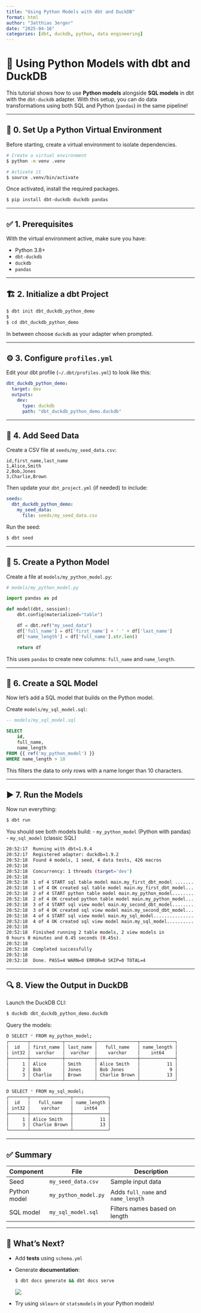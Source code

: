 ```yaml
---
title: "Using Python Models with dbt and DuckDB"
format: html
author: "3atthias 3erger"
date: "2025-04-16"
categories: [dbt, duckdb, python, data engineering]
---
```


# 🐍 Using Python Models with dbt and DuckDB

This tutorial shows how to use **Python models** alongside **SQL models** in dbt with the `dbt-duckdb` adapter. With this setup, you can do data transformations using both SQL and Python (`pandas`) in the same pipeline!

------------------------------------------------------------------------

## 🧰 0. Set Up a Python Virtual Environment

Before starting, create a virtual environment to isolate dependencies.

``` bash
# Create a virtual environment
$ python -m venv .venv

# Activate it
$ source .venv/bin/activate
```

Once activated, install the required packages.

``` bash
$ pip install dbt-duckdb duckdb pandas
```

------------------------------------------------------------------------

## ✅ 1. Prerequisites

With the virtual environment active, make sure you have:

-   Python 3.8+
-   `dbt-duckdb`
-   `duckdb`
-   `pandas`

------------------------------------------------------------------------

## 🏗️ 2. Initialize a dbt Project

``` bash
$ dbt init dbt_duckdb_python_demo
$
$ cd dbt_duckdb_python_demo
```

In between choose `duckdb` as your adapter when prompted.

------------------------------------------------------------------------

## ⚙️ 3. Configure `profiles.yml`

Edit your dbt profile (`~/.dbt/profiles.yml`) to look like this:

``` yaml
dbt_duckdb_python_demo:
  target: dev
  outputs:
    dev:
      type: duckdb
      path: "dbt_duckdb_python_demo.duckdb"
```

------------------------------------------------------------------------

## 📂 4. Add Seed Data

Create a CSV file at `seeds/my_seed_data.csv`:

``` csv
id,first_name,last_name
1,Alice,Smith
2,Bob,Jones
3,Charlie,Brown
```

Then update your `dbt_project.yml` (if needed) to include:

``` yaml
seeds:
  dbt_duckdb_python_demo:
    my_seed_data:
      file: seeds/my_seed_data.csv
```

Run the seed:

``` bash
$ dbt seed
```

------------------------------------------------------------------------

## 🐼 5. Create a Python Model

Create a file at `models/my_python_model.py`:

``` python
# models/my_python_model.py

import pandas as pd

def model(dbt, session):
    dbt.config(materialized="table")

    df = dbt.ref("my_seed_data")
    df['full_name'] = df['first_name'] + ' ' + df['last_name']
    df['name_length'] = df['full_name'].str.len()

    return df
```

This uses `pandas` to create new columns: `full_name` and `name_length`.

------------------------------------------------------------------------

## 📄 6. Create a SQL Model

Now let’s add a SQL model that builds on the Python model.

Create `models/my_sql_model.sql`:

``` sql
-- models/my_sql_model.sql

SELECT
    id,
    full_name,
    name_length
FROM {{ ref('my_python_model') }}
WHERE name_length > 10
```

This filters the data to only rows with a name longer than 10 characters.

------------------------------------------------------------------------

## ▶️ 7. Run the Models

Now run everything:

``` bash
$ dbt run
```

You should see both models build: - `my_python_model` (Python with pandas) - `my_sql_model` (classic SQL)

``` bash
20:52:17  Running with dbt=1.9.4
20:52:17  Registered adapter: duckdb=1.9.2
20:52:18  Found 4 models, 1 seed, 4 data tests, 426 macros
20:52:18  
20:52:18  Concurrency: 1 threads (target='dev')
20:52:18  
20:52:18  1 of 4 START sql table model main.my_first_dbt_model ............... [RUN]
20:52:18  1 of 4 OK created sql table model main.my_first_dbt_model... [OK in 0.07s]
20:52:18  2 of 4 START python table model main.my_python_model................ [RUN]
20:52:18  2 of 4 OK created python table model main.my_python_model... [OK in 0.24s]
20:52:18  3 of 4 START sql view model main.my_second_dbt_model................ [RUN]
20:52:18  3 of 4 OK created sql view model main.my_second_dbt_model... [OK in 0.04s]
20:52:18  4 of 4 START sql view model main.my_sql_model....................... [RUN]
20:52:18  4 of 4 OK created sql view model main.my_sql_model.......... [OK in 0.02s]
20:52:18  
20:52:18  Finished running 2 table models, 2 view models in 
0 hours 0 minutes and 0.45 seconds (0.45s).
20:52:18  
20:52:18  Completed successfully
20:52:18  
20:52:18  Done. PASS=4 WARN=0 ERROR=0 SKIP=0 TOTAL=4
```

------------------------------------------------------------------------

## 🔍 8. View the Output in DuckDB

Launch the DuckDB CLI:

``` bash
$ duckdb dbt_duckdb_python_demo.duckdb
```

Query the models:

``` bash
D SELECT * FROM my_python_model;
┌───────┬────────────┬───────────┬───────────────┬─────────────┐
│  id   │ first_name │ last_name │   full_name   │ name_length │
│ int32 │  varchar   │  varchar  │    varchar    │    int64    │
├───────┼────────────┼───────────┼───────────────┼─────────────┤
│     1 │ Alice      │ Smith     │ Alice Smith   │          11 │
│     2 │ Bob        │ Jones     │ Bob Jones     │           9 │
│     3 │ Charlie    │ Brown     │ Charlie Brown │          13 │
└───────┴────────────┴───────────┴───────────────┴─────────────┘
```

``` bash
D SELECT * FROM my_sql_model;
┌───────┬───────────────┬─────────────┐
│  id   │   full_name   │ name_length │
│ int32 │    varchar    │    int64    │
├───────┼───────────────┼─────────────┤
│     1 │ Alice Smith   │          11 │
│     3 │ Charlie Brown │          13 │
└───────┴───────────────┴─────────────┘
```

------------------------------------------------------------------------

## ✅ Summary

| Component    | File                 | Description                        |
|--------------|----------------------|------------------------------------|
| Seed         | `my_seed_data.csv`   | Sample input data                  |
| Python model | `my_python_model.py` | Adds `full_name` and `name_length` |
| SQL model    | `my_sql_model.sql`   | Filters names based on length      |

------------------------------------------------------------------------

## 🧠 What's Next?

-   Add **tests** using `schema.yml`

-   Generate **documentation**:

    ``` bash
    $ dbt docs generate && dbt docs serve
    ```

    ![](./clipboard-3574393301.png)

-   Try using `sklearn` or `statsmodels` in your Python models!
